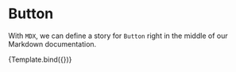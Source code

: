 <!--
 title: Button
-->
<!-- Button.stories.mdx -->



<Meta title="Button" component="Button"/>


# Button

With `MDX`, we can define a story for `Button` right in the middle of our
Markdown documentation.

<Canvas>
  <Story 
    name="Primary"
    args={{ 
      primary: true,
        label: 'Button'
    }}>
    {Template.bind({})}
   </Story>
</Canvas>
